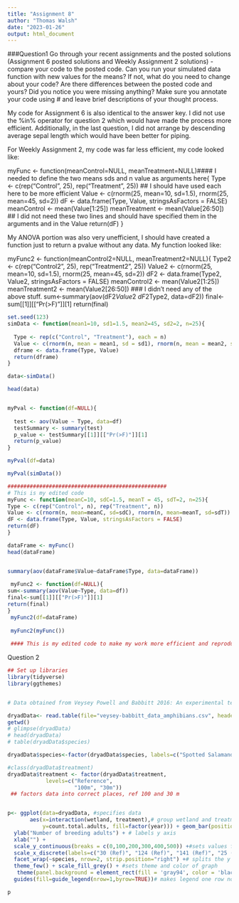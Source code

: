 ```yaml
---
title: "Assignment 8"
author: "Thomas Walsh"
date: "2023-01-26"
output: html_document
---
```



###Question1
Go through your recent assignments and the posted solutions (Assignment 6 posted solutions and Weekly Assignment 2 solutions) - compare your code to the posted code.
Can you run your simulated data function with new values for the means? If not, what do you need to change about your code?
Are there differences between the posted code and yours? Did you notice you were missing anything?
Make sure you annotate your code using # and leave brief descriptions of your thought process.



My code for Assignment 6 is also identical to the answer key. I did not use the %in% operator for question 2 which would have made the process more efficient. Additionally, in the last question, I did not arrange by descending average sepal length which would have been better for piping.


For Weekly Assignment 2, my code was far less efficient, my code looked like:

myFunc <- function(meanControl=NULL, meanTreatment=NULL)#### I needed to define the two means sds and n value as arguments here{
Type <- c(rep("Control", 25), rep("Treatment", 25)) ## I should have used each here to be more efficient
Value <- c(rnorm(25, mean=10, sd=1.5), rnorm(25, mean=45, sd=2))
dF <- data.frame(Type, Value, stringsAsFactors = FALSE)
meanControl <- mean(Value[1:25])
meanTreatment <- mean(Value[26:50])  ## I did not need these two lines and should have specified them in the arguments and in the Value
return(dF)
}


My ANOVA portion was also very unefficient, I should have created a function just to return a pvalue without any data. My function looked like:

myFunc2 <- function(meanControl2=NULL, meanTreatment2=NULL){
   Type2 <- c(rep("Control2", 25), rep("Treatment2", 25))
Value2 <- c(rnorm(25, mean=10, sd=1.5), rnorm(25, mean=45, sd=2))
dF2 <- data.frame(Type2, Value2, stringsAsFactors = FALSE)
meanControl2 <- mean(Value2[1:25])
meanTreatment2 <- mean(Value2[26:50]) ### I didn't need any of the above stuff. 
sum<-summary(aov(dF2$Value2~dF2$Type2, data=dF2))
final<-sum[[1]][["Pr(>F)"]][1]
return(final)




```r

set.seed(123)
simData <- function(mean1=10, sd1=1.5, mean2=45, sd2=2, n=25){
  
  Type <- rep(c("Control", "Treatment"), each = n)
  Value <- c(rnorm(n, mean = mean1, sd = sd1), rnorm(n, mean = mean2, sd = sd2))
  dframe <- data.frame(Type, Value)
  return(dframe)
}

data<-simData()

head(data)


myPval <- function(df=NULL){
  
  test <- aov(Value ~ Type, data=df)
  testSummary <- summary(test)
  p_value <- testSummary[[1]][["Pr(>F)"]][1]
  return(p_value)
}

myPval(df=data)

myPval(simData())
```
```r

##################################################
# This is my edited code
myFunc <- function(meanC=10, sdC=1.5, meanT = 45, sdT=2, n=25){
Type <- c(rep("Control", n), rep("Treatment", n))
Value <- c(rnorm(n, mean=meanC, sd=sdC), rnorm(n, mean=meanT, sd=sdT))
dF <- data.frame(Type, Value, stringsAsFactors = FALSE)
return(dF)
}

dataFrame <- myFunc()
head(dataFrame)


summary(aov(dataFrame$Value~dataFrame$Type, data=dataFrame))
 
 myFunc2 <- function(df=NULL){
sum<-summary(aov(Value~Type, data=df))
final<-sum[[1]][["Pr(>F)"]][1]
return(final)
}
 myFunc2(df=dataFrame)
 
 myFunc2(myFunc())
 
 #### This is my edited code to make my work more efficient and reproducible.
```





Question 2
```r
## Set up libraries
library(tidyverse)
library(ggthemes)


# Data obtained from Veysey Powell and Babbitt 2016: An experimental test of buffer utility as a technique for managing pool-breeding amphibians https://datadryad.org/stash/dataset/doi:10.5061%2Fdryad.547rp

dryadData<- read.table(file="veysey-babbitt_data_amphibians.csv", header =TRUE, sep=",")
getwd()
# glimpse(dryadData)
# head(dryadData)
# table(dryadData$species)

dryadData$species<-factor(dryadData$species, labels=c("Spotted Salamander", "Wood Frog")) #creating 'labels' to use for the plot

#class(dryadData$treatment)
dryadData$treatment <- factor(dryadData$treatment, 
            levels=c("Reference",
                     "100m", "30m"))
 ## factors data into correct places, ref 100 and 30 m


p<- ggplot(data=dryadData, #specifies data 
       aes(x=interaction(wetland, treatment),# group wetland and treatment 
           y=count.total.adults, fill=factor(year))) + geom_bar(position="dodge",stat="identity", color="black") + # creates bar graph with total count as y,  with legend, sets orientation of bars correctly,
  ylab("Number of breeding adults") + # labels y axis
  xlab("") +
  scale_y_continuous(breaks = c(0,100,200,300,400,500)) +#sets values for split y axis
  scale_x_discrete(labels=c("30 (Ref)", "124 (Ref)", "141 (Ref)", "25 (100m)","39 (100m)","55 (100m)","129 (100m)", "7 (30m)","19 (30m)","20 (30m)","59 (30m)")) + # sets x axis value labels
  facet_wrap(~species, nrow=2, strip.position="right") +# splits the y axis, without there are not two portion to y axis
  theme_few() + scale_fill_grey() + #sets theme and color of graph
   theme(panel.background = element_rect(fill = 'gray94', color = 'black'), legend.position="top",  legend.title= element_blank(), axis.title.y = element_text(size=12, face="bold", colour = "black"), strip.text.y = element_text(size = 10, face="bold", colour = "black")) +# further edits theme and color of background text, bolding text, text size, legend position above the graph
  guides(fill=guide_legend(nrow=1,byrow=TRUE))# makes legend one row not 2 

p
```

